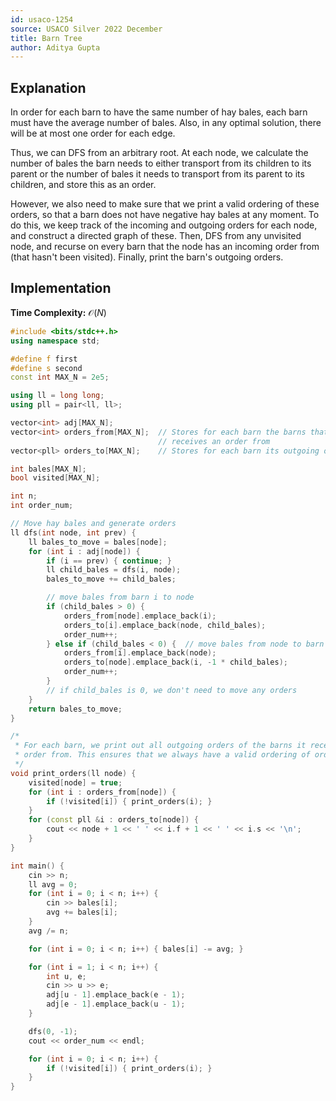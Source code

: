 ```yaml
---
id: usaco-1254
source: USACO Silver 2022 December
title: Barn Tree
author: Aditya Gupta
---
```


## Explanation

In order for each barn to have the same number of hay bales, each barn must have the average number of bales. Also, in any optimal solution, there will be at most one order for each edge.

Thus, we can DFS from an arbitrary root. At each node, we calculate the number of bales the barn needs to either transport from its children to its parent or the number of bales it needs to transport from its parent to its children, and store this as an order.

However, we also need to make sure that we print a valid ordering of these orders, so that a barn does not have negative hay bales at any moment. To do this, we keep track of the incoming and outgoing orders for each node, and construct a directed graph of these. Then, DFS from any unvisited node, and recurse on every barn that the node has an incoming order from (that hasn't been visited). Finally, print the barn's outgoing orders.

## Implementation

**Time Complexity:** $\mathcal{O}(N)$

<LanguageSection>
<CPPSection>

```cpp
#include <bits/stdc++.h>
using namespace std;

#define f first
#define s second
const int MAX_N = 2e5;

using ll = long long;
using pll = pair<ll, ll>;

vector<int> adj[MAX_N];
vector<int> orders_from[MAX_N];  // Stores for each barn the barns that it
                                 // receives an order from
vector<pll> orders_to[MAX_N];    // Stores for each barn its outgoing orders

int bales[MAX_N];
bool visited[MAX_N];

int n;
int order_num;

// Move hay bales and generate orders
ll dfs(int node, int prev) {
	ll bales_to_move = bales[node];
	for (int i : adj[node]) {
		if (i == prev) { continue; }
		ll child_bales = dfs(i, node);
		bales_to_move += child_bales;

		// move bales from barn i to node
		if (child_bales > 0) {
			orders_from[node].emplace_back(i);
			orders_to[i].emplace_back(node, child_bales);
			order_num++;
		} else if (child_bales < 0) {  // move bales from node to barn i
			orders_from[i].emplace_back(node);
			orders_to[node].emplace_back(i, -1 * child_bales);
			order_num++;
		}
		// if child_bales is 0, we don't need to move any orders
	}
	return bales_to_move;
}

/*
 * For each barn, we print out all outgoing orders of the barns it receives an
 * order from. This ensures that we always have a valid ordering of orders.
 */
void print_orders(ll node) {
	visited[node] = true;
	for (int i : orders_from[node]) {
		if (!visited[i]) { print_orders(i); }
	}
	for (const pll &i : orders_to[node]) {
		cout << node + 1 << ' ' << i.f + 1 << ' ' << i.s << '\n';
	}
}

int main() {
	cin >> n;
	ll avg = 0;
	for (int i = 0; i < n; i++) {
		cin >> bales[i];
		avg += bales[i];
	}
	avg /= n;

	for (int i = 0; i < n; i++) { bales[i] -= avg; }

	for (int i = 1; i < n; i++) {
		int u, e;
		cin >> u >> e;
		adj[u - 1].emplace_back(e - 1);
		adj[e - 1].emplace_back(u - 1);
	}

	dfs(0, -1);
	cout << order_num << endl;

	for (int i = 0; i < n; i++) {
		if (!visited[i]) { print_orders(i); }
	}
}
```

</CPPSection>
</LanguageSection>

